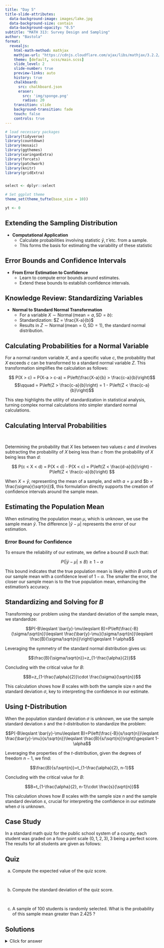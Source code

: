 ```yaml
---
title: "Day 5"
title-slide-attributes:
  data-background-image: images/lake.jpg
  data-background-size: contain
  data-background-opacity: "0.5"
subtitle: "MATH 313: Survey Design and Sampling"
author: "Bastola"
format:
  revealjs:
    html-math-method: mathjax
    mathjax-url: "https://cdnjs.cloudflare.com/ajax/libs/mathjax/3.2.2/MathJax.js"
    theme: [default, scss/main.scss]
    slide_level: 2
    slide-number: true
    preview-links: auto
    history: true
    chalkboard: 
      src: chalkboard.json
      eraser:
        src: 'img/sponge.png'
        radius: 20
    transition: slide
    background-transition: fade    
    touch: false
    controls: true
---
```


```r
# load necessary packages
library(tidyverse)
library(countdown)
library(mosaic)
library(ggthemes)
library(xaringanExtra)
library(forcats)
library(patchwork)
library(knitr)
library(gridExtra)


select <- dplyr::select

# Set ggplot theme
theme_set(theme_tufte(base_size = 10))

yt <- 0
```

## Extending the Sampling Distribution

::: cle

- **Computational Application**
  - Calculate probabilities involving statistic $\bar{y}, \hat{\tau}$ etc. from a sample.
  - This forms the basis for estimating the variability of these statistic
:::

## Error Bounds and Confidence Intervals

::: cle

- **From Error Estimation to Confidence**
  - Learn to compute error bounds around estimates.
  - Extend these bounds to establish confidence intervals.
:::


## Knowledge Review: Standardizing Variables

::: cle4
- **Normal to Standard Normal Transformation**
  - For a variable $X \sim \operatorname{Normal}(\text{mean} = a, \text{SD} = b)$:
  - Standardization: $Z = \frac{X-a}{b}$
  - Results in $Z \sim \operatorname{Normal}(\text{mean} = 0, \text{SD} = 1)$, the standard normal distribution.
:::


## Calculating Probabilities for a Normal Variable

::: cle
::: font70

For a normal random variable $X$, and a specific value $c$, the probability that $X$ exceeds $c$ can be transformed to a standard normal variable $Z$. This transformation simplifies the calculation as follows:

$$
P(X > c) = P(X-a > c-a) = P\left(\frac{X-a}{b} > \frac{c-a}{b}\right)$$
$$\qquad = P\left(Z > \frac{c-a}{b}\right) = 1 - P\left(Z < \frac{c-a}{b}\right)$$

This step highlights the utility of standardization in statistical analysis, turning complex normal calculations into simpler standard normal calculations.

:::
:::


## Calculating Interval Probabilities

<br>

::: cle5
::: font60

Determining the probability that $X$ lies between two values $c$ and $d$ involves subtracting the probability of $X$ being less than $c$ from the probability of $X$ being less than $d$:

$$
P(c < X < d) = P(X < d) - P(X < c) = P\left(Z < \frac{d-a}{b}\right) - P\left(Z < \frac{c-a}{b}\right)
$$

When $X = \bar{y}$, representing the mean of a sample, and with $a = \mu$ and $b = \frac{\sigma}{\sqrt{n}}$, this formulation directly supports the creation of confidence intervals around the sample mean.

:::
:::


## Estimating the Population Mean

::: cle4
::: font70

When estimating the population mean $\mu$, which is unknown, we use the sample mean $\bar{y}$. The difference $|\bar{y} - \mu|$ represents the error of our estimation.

### Error Bound for Confidence

To ensure the reliability of our estimate, we define a bound $B$ such that:

$$
P(|\bar{y} - \mu| \leqslant B) \geqslant 1 - \alpha
$$

This bound indicates that the true population mean is likely within $B$ units of our sample mean with a confidence level of $1 - \alpha$. The smaller the error, the closer our sample mean is to the true population mean, enhancing the estimation's accuracy.

:::
:::



## Standardizing and Solving for $B$

::: cle4
::: font60

Transforming our problem using the standard deviation of the sample mean, we standardize:

$$P(-B\leqslant \bar{y}-\mu\leqslant B)=P\left(\frac{-B}{\sigma/\sqrt{n}}\leqslant \frac{\bar{y}-\mu}{\sigma/\sqrt{n}}\leqslant \frac{B}{\sigma/\sqrt{n}}\right)\geqslant 1-\alpha$$

Leveraging the symmetry of the standard normal distribution gives us:

$$\frac{B}{\sigma/\sqrt{n}}=z_{1-\frac{\alpha}{2}}$$

Concluding with the critical value for $B$:

$$B=z_{1-\frac{\alpha}{2}}\cdot \frac{\sigma}{\sqrt{n}}$$

This calculation shows how $B$ scales with both the sample size $n$ and the standard deviation $\sigma$, key to interpreting the confidence in our estimate.

:::
:::

## Using $t$-Distribution

::: cle4
::: font60

When the population standard deviation $\sigma$ is unknown, we use the sample standard deviation $s$ and the $t$-distribution to standardize the problem:

$$P(-B\leqslant \bar{y}-\mu\leqslant B)=P\left(\frac{-B}{s/\sqrt{n}}\leqslant \frac{\bar{y}-\mu}{s/\sqrt{n}}\leqslant \frac{B}{s/\sqrt{n}}\right)\geqslant 1-\alpha$$

Leveraging the properties of the $t$-distribution, given the degrees of freedom $n-1$, we find:

$$\frac{B}{s/\sqrt{n}}=t_{1-\frac{\alpha}{2}, n-1}$$

Concluding with the critical value for $B$:

$$B=t_{1-\frac{\alpha}{2}, n-1}\cdot \frac{s}{\sqrt{n}}$$

This calculation shows how $B$ scales with the sample size $n$ and the sample standard deviation $s$, crucial for interpreting the confidence in our estimate when $\sigma$ is unknown.

:::
:::



## Case Study

::: cle3
::: font70

In a standard math quiz for the public school system of a county, each student was graded on a four-point scale $(0,1,2,3), 3$ being a perfect score. The results for all students are given as follows:

\begin{array}{ll}
\hline \text { Score, y} & \text { Propotion, P(y) } \\
\hline 3 & 0.64 \\
2 & 0.16 \\
1 & 0.08 \\
0 & 0.12 \\
\hline
\end{array}

:::
:::

## Quiz


a. Compute the expected value of the quiz score.

<br>

b. Compute the standard deviation of the quiz score.

<br>

c. A sample of 100 students is randomly selected. What is the probability of this sample mean greater than 2.425 ?

## Solutions

<details> <summary><red>Click for answer</red></summary>
::: font60

a. $E(y)=\sum y \cdot P(y)=\mu =2.32$ 

b. $V(y)=\sum(y-\mu)^2 \cdot P(y)=\sigma^2=1.098$

$\operatorname{\operatorname {SD}}(y)=\sigma=\sqrt{1.098} \approx 1.048$

c. A sample of $n=100$ students is selected

\begin{align*}
\begin{aligned}
P(\bar{y}>2.425) & =P\left(z>\frac{2.425-\mu}{\sigma / \sqrt{n}}\right) \\
& =P\left(z>\frac{2.425-2.32}{1.048 / \sqrt{100}}\right) \\
& \approx P(z>1)=1-P(z<1) \\
& =1-0.8413=0.1587 
\end{aligned}
\end{align*}

:::
</details>

